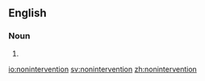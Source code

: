==English==
{{wikipedia|non-intervention}}

===Noun===
{{en-noun|-}}

# {{alternative spelling of|non-intervention|lang=en}}

[[io:nonintervention]]
[[sv:nonintervention]]
[[zh:nonintervention]]